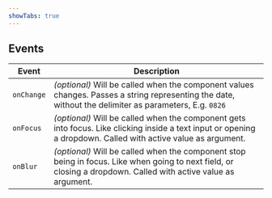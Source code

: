 ```yaml
---
showTabs: true
---
```



## Events

| Event      | Description                                                                                                                                                     |
| ---------- | --------------------------------------------------------------------------------------------------------------------------------------------------------------- |
| `onChange` | _(optional)_ Will be called when the component values changes. Passes a string representing the date, without the delimiter as parameters, E.g. `0826`          |
| `onFocus`  | _(optional)_ Will be called when the component gets into focus. Like clicking inside a text input or opening a dropdown. Called with active value as argument.  |
| `onBlur`   | _(optional)_ Will be called when the component stop being in focus. Like when going to next field, or closing a dropdown. Called with active value as argument. |
